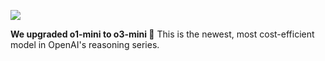 ![](https://res.cloudinary.com/dltbv060k/image/upload/v1744447788/10_yphvam.png)

**We upgraded o1-mini to o3-mini 🧠**
This is the newest, most cost-efficient model in OpenAI's reasoning series.
